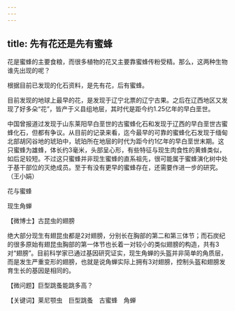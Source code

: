 ```yaml
---
---
---
```

title: 先有花还是先有蜜蜂
---




花是蜜蜂的主要食粮，而很多植物的花又主要靠蜜蜂传粉受精。那么，这两种生物谁先出现的呢？

根据目前已发现的化石资料，是先有花，后有蜜蜂。

目前发现的地球上最早的花，是发现于辽宁北票的辽宁古果。之后在辽西地区又发现了好多朵“花”，皆产于义县组地层，其时代是距今约1.25亿年的早白垩世。

中国曾报道过发现于山东莱阳早白垩世的古蜜蜂化石和发现于辽西的早白垩世古蜜蜂化石，但都有争议。从目前的记录来看，迄今最早的可靠的蜜蜂化石发现于缅甸北部胡冈谷地的琥珀中，琥珀所在地层的时代为距今约1亿年的早白垩世末期。这只蜜蜂为雄蜂，体长约3毫米，头部呈心形，有些特征与现生肉食性的黄蜂类似，如后足较短。不过这只蜜蜂并非现生蜜蜂的直系祖先，很可能属于蜜蜂演化树中处于基干部位的灭绝成员。至于有没有更早的蜜蜂存在，还需要作进一步的研究。（王小娟）

花与蜜蜂



现生角蝉





【微博士】古昆虫的翅膀

绝大部分现生有翅昆虫都是2对翅膀，分别长在胸部的第二和第三体节；而石炭纪的很多原始有翅昆虫胸部的第一体节也长着一对较小的类似翅膀的构造，共有3对“翅膀”。目前科学家已通过基因研究证实，现生角蝉的头盔并非简单的角质层，而是发生严重变形的翅膀，也就是说角蝉实际上拥有3对翅膀，控制头盔和翅膀发育生长的基因是相同的。

【微问题】巨型跳蚤能跳多高？

【关键词】莱尼颚虫　巨型跳蚤　古蜜蜂　角蝉